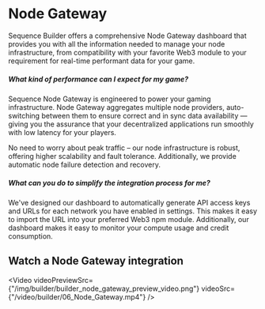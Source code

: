 
# Node Gateway

Sequence Builder offers a comprehensive Node Gateway dashboard that provides you with all the information needed to manage your node infrastructure, from compatibility with your favorite Web3 module to your requirement for real-time performant data for your game.

##### What kind of performance can I expect for my game?

Sequence Node Gateway is engineered to power your gaming infrastructure. Node Gateway aggregates multiple node providers, auto-switching between them to ensure correct and in sync data availability — giving you the assurance that your decentralized applications run smoothly with low latency for your players.

No need to worry about peak traffic – our node infrastructure is robust, offering higher scalability and fault tolerance. Additionally, we provide automatic node failure detection and recovery.

##### What can you do to simplify the integration process for me?

We've designed our dashboard to automatically generate API access keys and URLs for each network you have enabled in settings. This makes it easy to import the URL into your preferred Web3 npm module. Additionally, our dashboard makes it easy to monitor your compute usage and credit consumption.

## Watch a Node Gateway integration

<Video
  videoPreviewSrc={"/img/builder/builder_node_gateway_preview_video.png"}
  videoSrc={"/video/builder/06_Node_Gateway.mp4"}
/>
